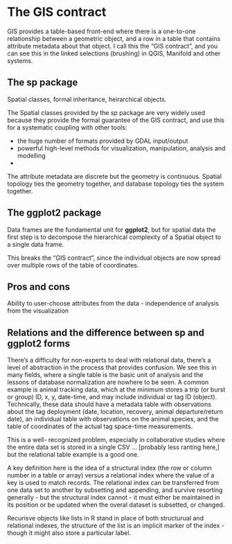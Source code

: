 # The GIS contract

GIS provides a table-based front-end where there is a one-to-one relationship between a geometric object, and a row in a table that contains attribute metadata about that object. I call this the "GIS contract", and you can see this in the linked selections (brushing) in QGIS, Manifold and other systems. 

## The **sp** package

Spatial classes, formal inheritance, heirarchical objects. 

The Spatial classes provided by the sp package are very widely used because they provide the formal guarantee of the GIS contract, and use this for a systematic coupling with other tools: 

* the huge number of formats provided by GDAL input/output
* powerful high-level methods for visualization, manipulation, analysis and modelling
* 

The attribute metadata are discrete but the geometry is continuous. Spatial topology ties the geometry together, and database topology ties the system together. 

## The **ggplot2** package

Data frames are the fundamental unit for **ggplot2**, but for spatial data the first step is to decompose the hierarchical complexity of a Spatial object to a single data frame. 

This breaks the "GIS contract", since the individual objects are now spread over multiple rows of the table of coordinates. 

## Pros and cons

Ability to user-choose attributes from the data - independence of analysis from the visualization


## Relations and the difference between sp and ggplot2 forms

There's a difficulty for non-experts to deal with relational data, there's a level of abstraction in the process that provides confusion. We see this in many fields, where a single table is the basic unit of analysis and the lessons of database normalization are nowhere to be seen. A common example is animal tracking data, which at the minimum stores a trip (or burst or group) ID, x, y, date-time, and may include individual or tag ID (object). Technically, these data should have a metadata table with observations about the tag deployment (date, location, recovery, animal departure/return date), an individual table with observations on the animal species, and the table of coordinates of the actual tag space-time measurements. 

This is a well- recognized problem, especially in collaborative studies where the entire data set is stored in a single CSV ... [probably less ranting here,] but the relational table example is a good one. 

A key definition here is the idea of a structural index (the row or column number in a table or array) versus a relational index where the value of a key is used to match records. The relational index can be transferred from one data set to another by subsetting and appending, and survive resorting generally - but the structural index cannot - it must either be maintained in its position or be updated when the overal dataset is subsetted, or changed. 

Recurisve objects like lists in R stand in place of both structurual and relational indexes, the structure of the list is an implicit marker of the index - though it might also store a particular label. 



